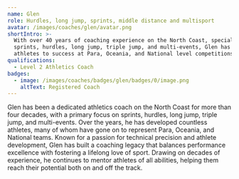 ```yaml
---
name: Glen
role: Hurdles, long jump, sprints, middle distance and multisport
avatar: /images/coaches/glen/avatar.png
shortIntro: >-
  With over 40 years of coaching experience on the North Coast, specialising in
  sprints, hurdles, long jump, triple jump, and multi-events, Glen has guided
  athletes to success at Para, Oceania, and National level competitions.
qualifications:
  - Level 2 Athletics Coach
badges:
  - image: /images/coaches/badges/glen/badges/0/image.png
    altText: Registered Coach
---
```

Glen has been a dedicated athletics coach on the North Coast for more than four decades, with a primary focus on sprints, hurdles, long jump, triple jump, and multi-events. Over the years, he has developed countless athletes, many of whom have gone on to represent Para, Oceania, and National teams. Known for a passion for technical precision and athlete development, Glen has built a coaching legacy that balances performance excellence with fostering a lifelong love of sport. Drawing on decades of experience, he continues to mentor athletes of all abilities, helping them reach their potential both on and off the track.
